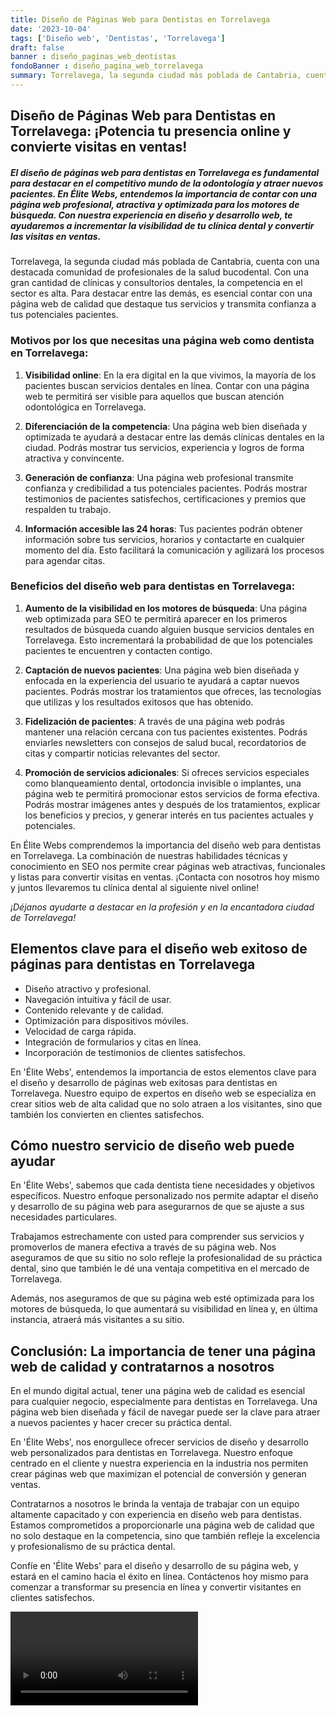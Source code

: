 ```yaml
---
title: Diseño de Páginas Web para Dentistas en Torrelavega
date: '2023-10-04'
tags: ['Diseño web', 'Dentistas', 'Torrelavega']
draft: false
banner : diseño_paginas_web_dentistas
fondoBanner : diseño_pagina_web_torrelavega
summary: Torrelavega, la segunda ciudad más poblada de Cantabria, cuenta con una destacada comunidad de profesionales de la salud bucodental. Con una gran cantidad de clínicas y consultorios dentales, la competencia en el sector es alta. Para destacar entre las demás, es esencial contar con una página web de calidad que destaque tus servicios y transmita confianza a tus potenciales pacientes.
---
```


## Diseño de Páginas Web para Dentistas en Torrelavega: ¡Potencia tu presencia online y convierte visitas en ventas!

##### _El diseño de páginas web para dentistas en Torrelavega es fundamental para destacar en el competitivo mundo de la odontología y atraer nuevos pacientes. En Élite Webs, entendemos la importancia de contar con una página web profesional, atractiva y optimizada para los motores de búsqueda. Con nuestra experiencia en diseño y desarrollo web, te ayudaremos a incrementar la visibilidad de tu clínica dental y convertir las visitas en ventas._

Torrelavega, la segunda ciudad más poblada de Cantabria, cuenta con una destacada comunidad de profesionales de la salud bucodental. Con una gran cantidad de clínicas y consultorios dentales, la competencia en el sector es alta. Para destacar entre las demás, es esencial contar con una página web de calidad que destaque tus servicios y transmita confianza a tus potenciales pacientes.

### Motivos por los que necesitas una página web como dentista en Torrelavega:

1. **Visibilidad online**: En la era digital en la que vivimos, la mayoría de los pacientes buscan servicios dentales en línea. Contar con una página web te permitirá ser visible para aquellos que buscan atención odontológica en Torrelavega.

2. **Diferenciación de la competencia**: Una página web bien diseñada y optimizada te ayudará a destacar entre las demás clínicas dentales en la ciudad. Podrás mostrar tus servicios, experiencia y logros de forma atractiva y convincente.

3. **Generación de confianza**: Una página web profesional transmite confianza y credibilidad a tus potenciales pacientes. Podrás mostrar testimonios de pacientes satisfechos, certificaciones y premios que respalden tu trabajo.

4. **Información accesible las 24 horas**: Tus pacientes podrán obtener información sobre tus servicios, horarios y contactarte en cualquier momento del día. Esto facilitará la comunicación y agilizará los procesos para agendar citas.

### Beneficios del diseño web para dentistas en Torrelavega:

1. **Aumento de la visibilidad en los motores de búsqueda**: Una página web optimizada para SEO te permitirá aparecer en los primeros resultados de búsqueda cuando alguien busque servicios dentales en Torrelavega. Esto incrementará la probabilidad de que los potenciales pacientes te encuentren y contacten contigo.

2. **Captación de nuevos pacientes**: Una página web bien diseñada y enfocada en la experiencia del usuario te ayudará a captar nuevos pacientes. Podrás mostrar los tratamientos que ofreces, las tecnologías que utilizas y los resultados exitosos que has obtenido.

3. **Fidelización de pacientes**: A través de una página web podrás mantener una relación cercana con tus pacientes existentes. Podrás enviarles newsletters con consejos de salud bucal, recordatorios de citas y compartir noticias relevantes del sector.

4. **Promoción de servicios adicionales**: Si ofreces servicios especiales como blanqueamiento dental, ortodoncia invisible o implantes, una página web te permitirá promocionar estos servicios de forma efectiva. Podrás mostrar imágenes antes y después de los tratamientos, explicar los beneficios y precios, y generar interés en tus pacientes actuales y potenciales.

En Élite Webs comprendemos la importancia del diseño web para dentistas en Torrelavega. La combinación de nuestras habilidades técnicas y conocimiento en SEO nos permite crear páginas web atractivas, funcionales y listas para convertir visitas en ventas. ¡Contacta con nosotros hoy mismo y juntos llevaremos tu clínica dental al siguiente nivel online!

*¡Déjanos ayudarte a destacar en la profesión y en la encantadora ciudad de Torrelavega!*

<GifSeo />

<Cta />

## Elementos clave para el diseño web exitoso de páginas para dentistas en Torrelavega

- Diseño atractivo y profesional.
- Navegación intuitiva y fácil de usar.
- Contenido relevante y de calidad.
- Optimización para dispositivos móviles.
- Velocidad de carga rápida.
- Integración de formularios y citas en línea.
- Incorporación de testimonios de clientes satisfechos.

En 'Élite Webs', entendemos la importancia de estos elementos clave para el diseño y desarrollo de páginas web exitosas para dentistas en Torrelavega. Nuestro equipo de expertos en diseño web se especializa en crear sitios web de alta calidad que no solo atraen a los visitantes, sino que también los convierten en clientes satisfechos.

## Cómo nuestro servicio de diseño web puede ayudar

En 'Élite Webs', sabemos que cada dentista tiene necesidades y objetivos específicos. Nuestro enfoque personalizado nos permite adaptar el diseño y desarrollo de su página web para asegurarnos de que se ajuste a sus necesidades particulares. 

Trabajamos estrechamente con usted para comprender sus servicios y promoverlos de manera efectiva a través de su página web. Nos aseguramos de que su sitio no solo refleje la profesionalidad de su práctica dental, sino que también le dé una ventaja competitiva en el mercado de Torrelavega.

Además, nos aseguramos de que su página web esté optimizada para los motores de búsqueda, lo que aumentará su visibilidad en línea y, en última instancia, atraerá más visitantes a su sitio. 

## Conclusión: La importancia de tener una página web de calidad y contratarnos a nosotros

En el mundo digital actual, tener una página web de calidad es esencial para cualquier negocio, especialmente para dentistas en Torrelavega. Una página web bien diseñada y fácil de navegar puede ser la clave para atraer a nuevos pacientes y hacer crecer su práctica dental.

En 'Élite Webs', nos enorgullece ofrecer servicios de diseño y desarrollo web personalizados para dentistas en Torrelavega. Nuestro enfoque centrado en el cliente y nuestra experiencia en la industria nos permiten crear páginas web que maximizan el potencial de conversión y generan ventas.

Contratarnos a nosotros le brinda la ventaja de trabajar con un equipo altamente capacitado y con experiencia en diseño web para dentistas. Estamos comprometidos a proporcionarle una página web de calidad que no solo destaque en la competencia, sino que también refleje la excelencia y profesionalismo de su práctica dental.

Confíe en 'Élite Webs' para el diseño y desarrollo de su página web, y estará en el camino hacia el éxito en línea. Contáctenos hoy mismo para comenzar a transformar su presencia en línea y convertir visitantes en clientes satisfechos.

<Video />

<CtaBot job='Dentistas' city='Torrelavega'/>

<Gmaps query='Torrelavega+españa+maps' />